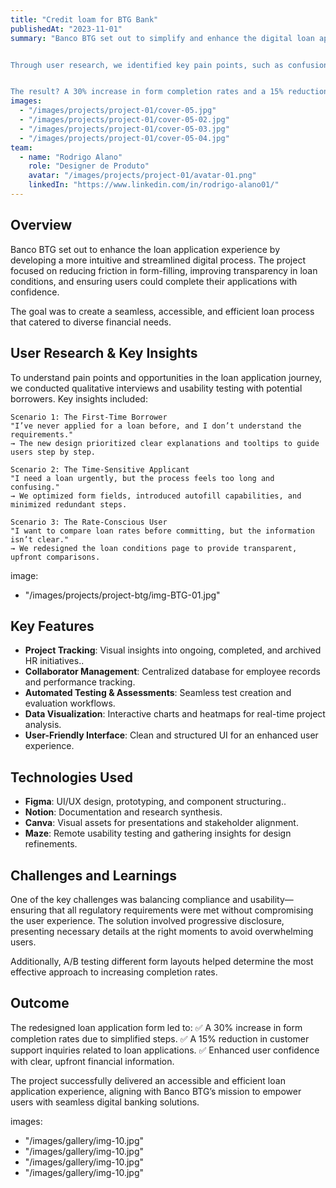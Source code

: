 ```yaml
---
title: "Credit loam for BTG Bank"
publishedAt: "2023-11-01"
summary: "Banco BTG set out to simplify and enhance the digital loan application process, making it more intuitive, transparent, and accessible. The project focused on reducing friction in form-filling, improving clarity in loan conditions, and ensuring a smooth, user-friendly journey for applicants.


Through user research, we identified key pain points, such as confusion around requirements, lengthy application times, and lack of transparency in loan terms. By implementing progressive disclosure, optimized form layouts, and clear financial comparisons, we improved the overall experience.


The result? A 30% increase in form completion rates and a 15% reduction in customer support inquiries, reinforcing Banco BTG’s commitment to delivering efficient, digital-first financial solutions."
images:
  - "/images/projects/project-01/cover-05.jpg"
  - "/images/projects/project-01/cover-05-02.jpg"
  - "/images/projects/project-01/cover-05-03.jpg"
  - "/images/projects/project-01/cover-05-04.jpg"
team:
  - name: "Rodrigo Alano"
    role: "Designer de Produto"
    avatar: "/images/projects/project-01/avatar-01.png"
    linkedIn: "https://www.linkedin.com/in/rodrigo-alano01/"
---
```


## Overview

Banco BTG set out to enhance the loan application experience by developing a more intuitive and streamlined digital 
process. The project focused on reducing friction in form-filling, improving transparency in loan conditions, and 
ensuring users could complete their applications with confidence. 

The goal was to create a seamless, accessible, 
and efficient loan process that catered to diverse financial needs.

## User Research & Key Insights

To understand pain points and opportunities in the loan application journey, we conducted qualitative interviews and usability testing with potential borrowers. Key insights included:

    Scenario 1: The First-Time Borrower
    "I’ve never applied for a loan before, and I don’t understand the requirements."
    → The new design prioritized clear explanations and tooltips to guide users step by step.

    Scenario 2: The Time-Sensitive Applicant
    "I need a loan urgently, but the process feels too long and confusing."
    → We optimized form fields, introduced autofill capabilities, and minimized redundant steps.

    Scenario 3: The Rate-Conscious User
    "I want to compare loan rates before committing, but the information isn’t clear."
    → We redesigned the loan conditions page to provide transparent, upfront comparisons.
  
  image:
  - "/images/projects/project-btg/img-BTG-01.jpg"

## Key Features

- **Project Tracking**: Visual insights into ongoing, completed, and archived HR initiatives..
- **Collaborator Management**: Centralized database for employee records and performance tracking.
- **Automated Testing & Assessments**:  Seamless test creation and evaluation workflows.
- **Data Visualization**: Interactive charts and heatmaps for real-time project analysis.
- **User-Friendly Interface**: Clean and structured UI for an enhanced user experience.

## Technologies Used

- **Figma**: UI/UX design, prototyping, and component structuring..
- **Notion**: Documentation and research synthesis.
- **Canva**: Visual assets for presentations and stakeholder alignment.
- **Maze**: Remote usability testing and gathering insights for design refinements.

## Challenges and Learnings

One of the key challenges was balancing compliance and usability—ensuring that all regulatory requirements 
were met without compromising the user experience. The solution involved progressive disclosure, 
presenting necessary details at the right moments to avoid overwhelming users. 


Additionally, 
A/B testing different form layouts helped determine the most effective approach to increasing completion rates.

## Outcome

The redesigned loan application form led to:
✅ A 30% increase in form completion rates due to simplified steps.
✅ A 15% reduction in customer support inquiries related to loan applications.
✅ Enhanced user confidence with clear, upfront financial information.

The project successfully delivered an accessible and efficient loan application experience, 
aligning with Banco BTG’s mission to empower users with seamless digital banking solutions.

images:
  - "/images/gallery/img-10.jpg"
  - "/images/gallery/img-10.jpg"
  - "/images/gallery/img-10.jpg"
  - "/images/gallery/img-10.jpg"

